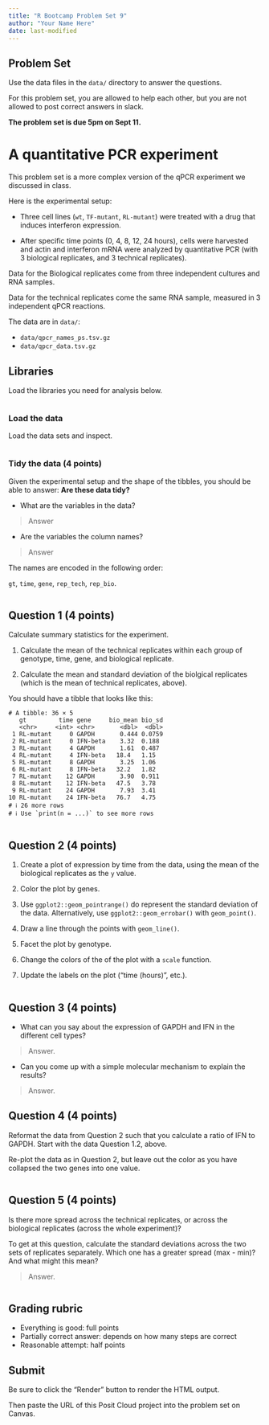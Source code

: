 ```yaml
---
title: "R Bootcamp Problem Set 9"
author: "Your Name Here"
date: last-modified 
---
```


## Problem Set

Use the data files in the `data/` directory to answer the questions.

For this problem set, you are allowed to help each other, but you are not
allowed to post correct answers in slack.

**The problem set is due 5pm on Sept 11.**

# A quantitative PCR experiment

This problem set is a more complex version of the qPCR experiment we discussed in class.

Here is the experimental setup:

-   Three cell lines (`wt`, `TF-mutant`, `RL-mutant`) were treated with a drug that induces interferon expression.

-   After specific time points (0, 4, 8, 12, 24 hours), cells were harvested and actin and interferon mRNA were analyzed by quantitative PCR (with 3 biological replicates, and 3 technical replicates).

Data for the Biological replicates come from three independent cultures and RNA samples.

Data for the technical replicates come the same RNA sample, measured in 3 independent qPCR reactions.

The data are in `data/`:

- `data/qpcr_names_ps.tsv.gz`
- `data/qpcr_data.tsv.gz`

## Libraries

Load the libraries you need for analysis below.

```r

```


### Load the data

Load the data sets and inspect.

```r

```

### Tidy the data (4 points)

Given the experimental setup and the shape of the tibbles, you should be able to answer: **Are these data tidy?**

-   What are the variables in the data?

> Answer

-   Are the variables the column names?

> Answer

The names are encoded in the following order:

`gt`, `time`, `gene`, `rep_tech`, `rep_bio`.

```r

```

## Question 1 (4 points)

Calculate summary statistics for the experiment.

1. Calculate the mean of the technical replicates within each group of genotype, time, gene, and biological replicate.

2. Calculate the mean and standard deviation of the biolgical replicates (which is the mean of technical replicates, above).

You should have a tibble that looks like this:

```
# A tibble: 36 × 5
   gt         time gene     bio_mean bio_sd
   <chr>     <int> <chr>       <dbl>  <dbl>
 1 RL-mutant     0 GAPDH       0.444 0.0759
 2 RL-mutant     0 IFN-beta    3.32  0.188 
 3 RL-mutant     4 GAPDH       1.61  0.487 
 4 RL-mutant     4 IFN-beta   18.4   1.15  
 5 RL-mutant     8 GAPDH       3.25  1.06  
 6 RL-mutant     8 IFN-beta   32.2   1.82  
 7 RL-mutant    12 GAPDH       3.90  0.911 
 8 RL-mutant    12 IFN-beta   47.5   3.78  
 9 RL-mutant    24 GAPDH       7.93  3.41  
10 RL-mutant    24 IFN-beta   76.7   4.75  
# ℹ 26 more rows
# ℹ Use `print(n = ...)` to see more rows
```

```r

```

## Question 2 (4 points)

1. Create a plot of expression by time from the data, using the mean of the biological replicates as the `y` value.

2. Color the plot by genes.

3. Use `ggplot2::geom_pointrange()` do represent the standard deviation of the data. Alternatively, use `ggplot2::geom_errobar()` with `geom_point()`.

4. Draw a line through the points with `geom_line()`.

4. Facet the plot by genotype.

5. Change the colors of the of the plot with a `scale` function.

6. Update the labels on the plot ("time (hours)", etc.).

```r

```

## Question 3 (4 points)

- What can you say about the expression of GAPDH and IFN in the different cell types?

> Answer.

- Can you come up with a simple molecular mechanism to explain the results?

> Answer.

## Question 4 (4 points)

Reformat the data from Question 2 such that you calculate a ratio of IFN to GAPDH. Start with the data Question 1.2, above.

Re-plot the data as in Question 2, but leave out the color as you have collapsed the two genes into one value.

```r

```

## Question 5 (4 points)

Is there more spread across the technical replicates, or across the biological replicates (across the whole experiment)?

To get at this question, calculate the standard deviations across the two sets of replicates separately. Which one has a greater spread (max - min)? And what might this mean?

> Answer.

```r

```

## Grading rubric

- Everything is good: full points
- Partially correct answer: depends on how many steps are correct
- Reasonable attempt: half points

## Submit

Be sure to click the "Render" button to render the HTML output.

Then paste the URL of this Posit Cloud project into the problem set on Canvas.

